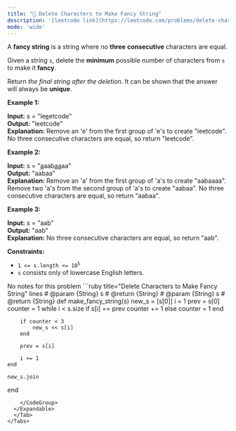 ```yaml
---
title: "🧩 Delete Characters to Make Fancy String"
description: '[leetcode link](https://leetcode.com/problems/delete-characters-to-make-fancy-string/description/)'
mode: 'wide'
---
```

<Tabs>
  <Tab title="Question" icon="circle-question" iconType="regular">
    <Card>
      <p>A <strong>fancy string</strong> is a string where no <strong>three</strong> <strong>consecutive</strong> characters are equal.</p>  <p>Given a string <code>s</code>, delete the <strong>minimum</strong> possible number of characters from <code>s</code> to make it <strong>fancy</strong>.</p>  <p>Return <em>the final string after the deletion</em>. It can be shown that the answer will always be <strong>unique</strong>.</p>   <p><strong class="example">Example 1:</strong></p>   <strong>Input:</strong> s = &quot;le<u>e</u>etcode&quot; <br/> <strong>Output:</strong> &quot;leetcode&quot; <br/> <strong>Explanation:</strong> Remove an &#39;e&#39; from the first group of &#39;e&#39;s to create &quot;leetcode&quot;. No three consecutive characters are equal, so return &quot;leetcode&quot;.   <p><strong class="example">Example 2:</strong></p>   <strong>Input:</strong> s = &quot;<u>a</u>aab<u>aa</u>aa&quot; <br/> <strong>Output:</strong> &quot;aabaa&quot; <br/> <strong>Explanation:</strong> Remove an &#39;a&#39; from the first group of &#39;a&#39;s to create &quot;aabaaaa&quot;. Remove two &#39;a&#39;s from the second group of &#39;a&#39;s to create &quot;aabaa&quot;. No three consecutive characters are equal, so return &quot;aabaa&quot;.   <p><strong class="example">Example 3:</strong></p>   <strong>Input:</strong> s = &quot;aab&quot; <br/> <strong>Output:</strong> &quot;aab&quot; <br/> <strong>Explanation:</strong> No three consecutive characters are equal, so return &quot;aab&quot;.    <p><strong>Constraints:</strong></p>  <ul>  <li><code>1 &lt;= s.length &lt;= 10<sup>5</sup></code></li>  <li><code>s</code> consists only of lowercase English letters.</li> </ul> 
    </Card>
  </Tab>
  <Tab title="Solution" icon="lightbulb" iconType="regular" >
    <Card>
      No notes for this problem
</Card>
  <Expandable title="code">
    <CodeGroup dropdown>
```ruby title="Delete Characters to Make Fancy String" lines
# @param {String} s
# @return {String}
# @param {String} s
# @return {String}
def make_fancy_string(s)
    new_s = [s[0]]
    i = 1
    prev = s[0]
    counter = 1
    while i < s.size
        if s[i] == prev
            counter += 1
        else
            counter = 1
        end

        if counter < 3
            new_s << s[i]
        end

        prev = s[i]
        
        i += 1
    end

    new_s.join
end
```
    </CodeGroup>
  </Expandable>
  </Tab>
</Tabs>